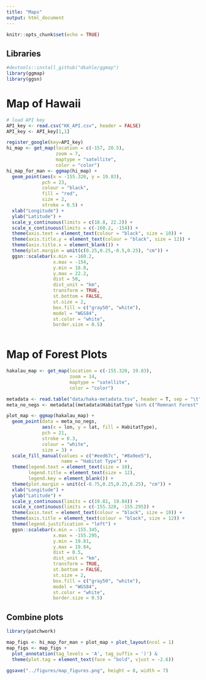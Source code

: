 ```yaml
---
title: "Maps"
output: html_document
---
```


```r
knitr::opts_chunk$set(echo = TRUE)
```

## Libraries

```r

#devtools::install_github("dkahle/ggmap")
library(ggmap)
library(ggsn)

```

# Map of Hawaii

```r

# load API key
API_key <- read.csv("KK_API.csv", header = FALSE)
API_key <- API_key[1,1]

register_google(key=API_key)
hi_map <- get_map(location = c(-157, 20.5),
                  zoom = 7,
                  maptype = "satellite",
                  color = "color")
hi_map_for_man <- ggmap(hi_map) +
  geom_point(aes(x = -155.320, y = 19.83), 
             pch = 23, 
             colour = "black",
             fill = "red",
             size = 2,
             stroke = 0.5) +
  xlab("Longitude") +
  ylab("Latitude") +
  scale_y_continuous(limits = c(18.8, 22.2)) +
  scale_x_continuous(limits = c(-160.2, -154)) +
  theme(axis.text = element_text(colour = "black", size = 10)) +
  theme(axis.title.y = element_text(colour = "black", size = 12)) +
  theme(axis.title.x = element_blank()) +
  theme(plot.margin = unit(c(0.25,0.25,-0.5,0.25), "cm")) +
  ggsn::scalebar(x.min = -160.2,
                 x.max = -154,
                 y.min = 18.8,
                 y.max = 22.2,
                 dist = 50,
                 dist_unit = "km",
                 transform = TRUE,
                 st.bottom = FALSE,
                 st.size = 2,
                 box.fill = c("gray50", "white"),
                 model = "WGS84",
                 st.color = "white",
                 border.size = 0.5)



```
# Map of Forest Plots

```r

hakalau_map <- get_map(location = c(-155.320, 19.83),
                       zoom = 14,
                       maptype = "satellite",
                       color = "color")

metadata <- read.table("data/haka-metadata.tsv", header = T, sep = "\t")
meta_no_negs <- metadata[(metadata$HabitatType %in% c("Remnant Forest", "Restored Forest")),]

plot_map <- ggmap(hakalau_map) +
  geom_point(data = meta_no_negs,
             aes(x = lon, y = lat, fill = HabitatType),
             pch = 21,
             stroke = 0.3,
             colour = "white",
             size = 3) +
  scale_fill_manual(values = c("#eed67c", "#8a9ee5"),
                    name = "Habitat Type") +
  theme(legend.text = element_text(size = 10),
        legend.title = element_text(size = 12),
        legend.key = element_blank()) +
  theme(plot.margin = unit(c(-0.75,0.25,0.25,0.25), "cm")) +
  xlab("Longitude") +
  ylab("Latitude") +
  scale_y_continuous(limits = c(19.81, 19.84)) +
  scale_x_continuous(limits = c(-155.328, -155.295)) +
  theme(axis.text = element_text(colour = "black", size = 10)) +
  theme(axis.title = element_text(colour = "black", size = 12)) +
  theme(legend.justification = "left") +
  ggsn::scalebar(x.min = -155.345,
                 x.max = -155.295,
                 y.min = 19.81,
                 y.max = 19.84,
                 dist = 0.5,
                 dist_unit = "km",
                 transform = TRUE,
                 st.bottom = FALSE,
                 st.size = 2,
                 box.fill = c("gray50", "white"),
                 model = "WGS84",
                 st.color = "white",
                 border.size = 0.5)


```
## Combine plots

```r

library(patchwork)

map_figs <- hi_map_for_man + plot_map + plot_layout(ncol = 1)
map_figs <- map_figs + 
  plot_annotation(tag_levels = 'A', tag_suffix = ')') &
  theme(plot.tag = element_text(face = "bold", vjust = -2.6))

ggsave("../figures/map_figures.png", height = 8, width = 7)


```

